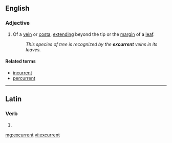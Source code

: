 ==English==

===Adjective===
{{en-adj|-}}

# {{botany}} Of a [[vein]] or [[costa]], [[extend]]ing beyond the tip or the [[margin]] of a [[leaf]].
#: ''This species of tree is recognized by the '''excurrent''' veins in its leaves.''

====Related terms====
* [[incurrent]]
* [[percurrent]]

----

==Latin==

===Verb===
{{la-verb-form|excurrent}}

# {{conjugation of|excurro|excurrō|3|p|fut|act|ind|lang=la}}

[[mg:excurrent]]
[[vi:excurrent]]